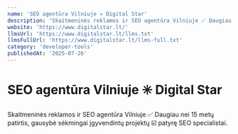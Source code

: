 ```yaml
---
name: 'SEO agentūra Vilniuje ✳️ Digital Star'
description: 'Skaitmeninės reklamos ir SEO agentūra Vilniuje ✅ Daugiau nei 15 metų patirtis, gausybė sėkmingai įgyvendintų projektų ☑️ patyrę SEO specialistai.'
website: 'https://www.digitalstar.lt/'
llmsUrl: 'https://www.digitalstar.lt/llms.txt'
llmsFullUrl: 'https://www.digitalstar.lt/llms-full.txt'
category: 'developer-tools'
publishedAt: '2025-07-26'
---
```


# SEO agentūra Vilniuje ✳️ Digital Star

Skaitmeninės reklamos ir SEO agentūra Vilniuje ✅ Daugiau nei 15 metų patirtis, gausybė sėkmingai įgyvendintų projektų ☑️ patyrę SEO specialistai.
